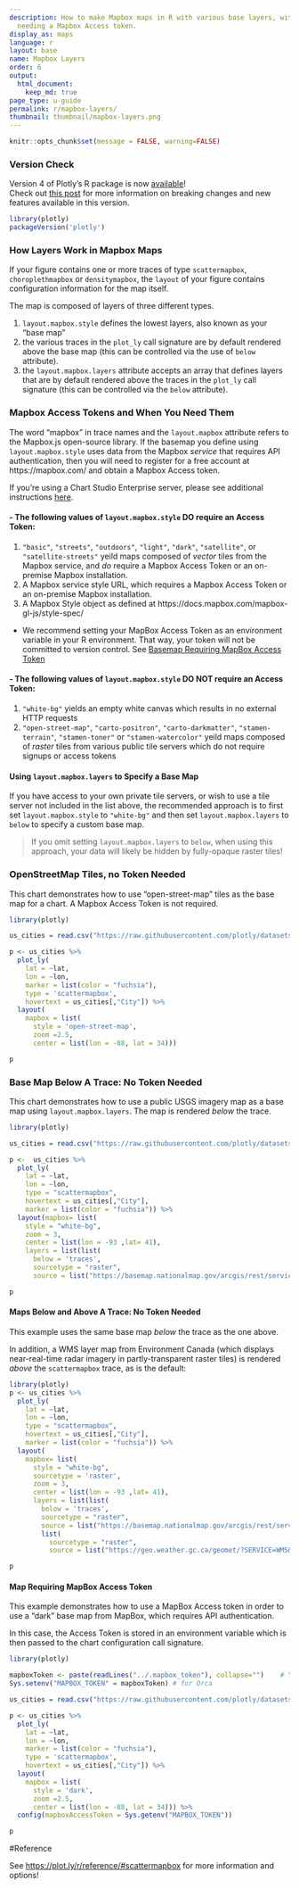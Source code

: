 ```yaml
---
description: How to make Mapbox maps in R with various base layers, with or without
  needing a Mapbox Access token.
display_as: maps
language: r
layout: base
name: Mapbox Layers
order: 6
output:
  html_document:
    keep_md: true
page_type: u-guide
permalink: r/mapbox-layers/
thumbnail: thumbnail/mapbox-layers.png
---
```


```r
knitr::opts_chunk$set(message = FALSE, warning=FALSE)
```


### Version Check

Version 4 of Plotly's R package is now [available](https://plot.ly/r/getting-started/#installation)!<br>
Check out [this post](http://moderndata.plot.ly/upgrading-to-plotly-4-0-and-above/) for more information on breaking changes and new features available in this version.
```r
library(plotly)
packageVersion('plotly')
```

### How Layers Work in Mapbox Maps

If your figure contains one or more traces of type `scattermapbox`, `choroplethmapbox` or `densitymapbox`, the `layout` of your figure contains configuration information for the map itself. 

The map is composed of layers of three different types.
<ol>
  <li> `layout.mapbox.style` defines the lowest layers, also known as your "base map"</li>
  <li> the various traces in the `plot_ly` call signature are by default rendered above the base map (this can be controlled via the use of `below` attribute).</li>
  <li> the `layout.mapbox.layers` attribute accepts an array that defines layers that are by default rendered above the traces in the `plot_ly` call signature (this can be controlled via the `below` attribute).</li>
</ol>

### Mapbox Access Tokens and When You Need Them

The word "mapbox" in trace names and the `layout.mapbox` attribute refers to the Mapbox.js open-source library. If the basemap you define using `layout.mapbox.style` uses data from the Mapbox *service* that requires API authentication, then you will need to register for a free account at https://mapbox.com/ and obtain a Mapbox Access token.

If you're using a Chart Studio Enterprise server, please see additional instructions [here](https://help.plot.ly/mapbox-atlas).

#### - The following values of `layout.mapbox.style` **DO** require an Access Token:
<ol>
  <li> `"basic"`, `"streets"`, `"outdoors"`, `"light"`, `"dark"`, `"satellite"`, or `"satellite-streets"` yeild maps composed of *vector* tiles from the Mapbox service, and *do* require a Mapbox Access Token or an on-premise Mapbox installation. </li>
  <li> A Mapbox service style URL, which requires a Mapbox Access Token or an on-premise Mapbox installation. </li>
  <li> A Mapbox Style object as defined at https://docs.mapbox.com/mapbox-gl-js/style-spec/ </li>
</ol>

- We recommend setting your MapBox Access Token as an environment variable in your R environment. That way, your token will not be committed to version control. See [Basemap Requiring MapBox Access Token](#basemap-requiring-mapbox-access-token)

#### - The following values of `layout.mapbox.style` **DO NOT** require an Access Token:
<ol>
  <li> `"white-bg"` yields an empty white canvas which results in no external HTTP requests </li>
  <li> `"open-street-map"`, `"carto-positron"`, `"carto-darkmatter"`, `"stamen-terrain"`, `"stamen-toner"` or `"stamen-watercolor"` yeild maps composed of *raster* tiles from various public tile servers which do not require signups or access tokens </li>
</ol>

#### Using `layout.mapbox.layers` to Specify a Base Map

If you have access to your own private tile servers, or wish to use a tile server not included in the list above, the recommended approach is to first set `layout.mapbox.style` to `"white-bg"` and then set `layout.mapbox.layers` to `below` to specify a custom base map.

> If you omit setting `layout.mapbox.layers` to `below`, when using this approach, your data will likely be hidden by fully-opaque raster tiles!

### OpenStreetMap Tiles, no Token Needed

This chart demonstrates how to use "open-street-map" tiles as the base map for a chart. A Mapbox Access Token is not required.

```r
library(plotly)

us_cities = read.csv("https://raw.githubusercontent.com/plotly/datasets/master/us-cities-top-1k.csv")

p <- us_cities %>%
  plot_ly(
    lat = ~lat,
    lon = ~lon,
    marker = list(color = "fuchsia"),
    type = 'scattermapbox',
    hovertext = us_cities[,"City"]) %>%
  layout(
    mapbox = list(
      style = 'open-street-map',
      zoom =2.5,
      center = list(lon = -88, lat = 34))) 

p
```

### Base Map Below A Trace: No Token Needed

This chart demonstrates how to use a public USGS imagery map as a base map using `layout.mapbox.layers`. The map is rendered *below* the trace.

```r
library(plotly)

us_cities = read.csv("https://raw.githubusercontent.com/plotly/datasets/master/us-cities-top-1k.csv")

p <-  us_cities %>%
  plot_ly(
    lat = ~lat,
    lon = ~lon,
    type = "scattermapbox",
    hovertext = us_cities[,"City"],
    marker = list(color = "fuchsia")) %>%
  layout(mapbox= list(
    style = "white-bg",
    zoom = 3,
    center = list(lon = -93 ,lat= 41),
    layers = list(list(
      below = 'traces',
      sourcetype = "raster",
      source = list("https://basemap.nationalmap.gov/arcgis/rest/services/USGSImageryOnly/MapServer/tile/{z}/{y}/{x}")))))

p
```

#### Maps Below and Above A Trace: No Token Needed

This example uses the same base map *below* the trace as the one above. 

In addition, a WMS layer map from Environment Canada (which displays near-real-time radar imagery in partly-transparent raster tiles) is rendered *above* the `scattermapbox` trace, as is the default:

```r
library(plotly)
p <- us_cities %>%
  plot_ly(
    lat = ~lat,
    lon = ~lon,
    type = "scattermapbox",
    hovertext = us_cities[,"City"],
    marker = list(color = "fuchsia")) %>%
  layout(
    mapbox= list(
      style = "white-bg",
      sourcetype = 'raster',
      zoom = 3,
      center = list(lon = -93 ,lat= 41),
      layers = list(list(
        below = 'traces',
        sourcetype = "raster",
        source = list("https://basemap.nationalmap.gov/arcgis/rest/services/USGSImageryOnly/MapServer/tile/{z}/{y}/{x}")),
        list(
          sourcetype = "raster",
          source = list("https://geo.weather.gc.ca/geomet/?SERVICE=WMS&VERSION=1.3.0&REQUEST=GetMap&BBOX={bbox-epsg-3857}&CRS=EPSG:3857&WIDTH=1000&HEIGHT=1000&LAYERS=RADAR_1KM_RDBR&TILED=true&FORMAT=image/png")))))

p
```

#### Map Requiring MapBox Access Token

This example demonstrates how to use a MapBox Access token in order to use a "dark" base map from MapBox, which requires API authentication. 

In this case, the Access Token is stored in an environment variable which is then passed to the chart configuration call signature. 

```r
library(plotly)

mapboxToken <- paste(readLines("../.mapbox_token"), collapse="")    # You need your own token
Sys.setenv("MAPBOX_TOKEN" = mapboxToken) # for Orca

us_cities = read.csv("https://raw.githubusercontent.com/plotly/datasets/master/us-cities-top-1k.csv")

p <- us_cities %>%
  plot_ly(
    lat = ~lat,
    lon = ~lon,
    marker = list(color = "fuchsia"),
    type = 'scattermapbox',
    hovertext = us_cities[,"City"]) %>%
  layout(
    mapbox = list(
      style = 'dark',
      zoom =2.5,
      center = list(lon = -88, lat = 34))) %>%
  config(mapboxAccessToken = Sys.getenv("MAPBOX_TOKEN"))

p
```

#Reference

See [https://plot.ly/r/reference/#scattermapbox](https://plot.ly/r/reference/#scattermapbox) for more information and options!
